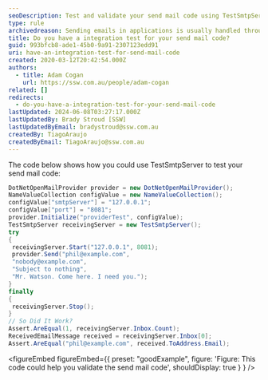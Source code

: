 ```yaml
---
seoDescription: Test and validate your send mail code using TestSmtpServer, ensuring seamless email delivery.
type: rule
archivedreason: Sending emails in applications is usually handled through 3rd party providers nowadays e.g. SendGrid. As a result mail sending checks should be covered off by HealthChecks
title: Do you have a integration test for your send mail code?
guid: 993bfcb8-ade1-45b0-9a91-2307123edd91
uri: have-an-integration-test-for-send-mail-code
created: 2020-03-12T20:42:54.000Z
authors:
  - title: Adam Cogan
    url: https://ssw.com.au/people/adam-cogan
related: []
redirects:
  - do-you-have-a-integration-test-for-your-send-mail-code
lastUpdated: 2024-06-08T03:27:17.000Z
lastUpdatedBy: Brady Stroud [SSW]
lastUpdatedByEmail: bradystroud@ssw.com.au
createdBy: TiagoAraujo
createdByEmail: TiagoAraujo@ssw.com.au
---
```


The code below shows how you could use TestSmtpServer to test your send mail code:
```cs
DotNetOpenMailProvider provider = new DotNetOpenMailProvider();
NameValueCollection configValue = new NameValueCollection();
configValue["smtpServer"] = "127.0.0.1";
configValue["port"] = "8081";
provider.Initialize("providerTest", configValue);
TestSmtpServer receivingServer = new TestSmtpServer();
try
{
 receivingServer.Start("127.0.0.1", 8081);
 provider.Send("phil@example.com",
 "nobody@example.com",
 "Subject to nothing",
 "Mr. Watson. Come here. I need you.");
}
finally
{
 receivingServer.Stop();
}
// So Did It Work?
Assert.AreEqual(1, receivingServer.Inbox.Count);
ReceivedEmailMessage received = receivingServer.Inbox[0];
Assert.AreEqual("phil@example.com", received.ToAddress.Email);
```

<figureEmbed figureEmbed={{
  preset: "goodExample",
  figure: 'Figure: This code could help you validate the send mail code',
  shouldDisplay: true
} } />
